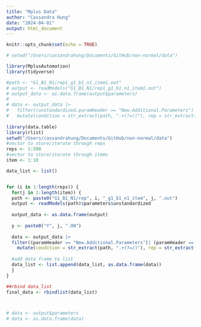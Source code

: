 ```yaml
---
title: "Mplus Data"
author: "Cassandra Hung"
date: "2024-04-01"
output: html_document
---
```


```r
knitr::opts_chunk$set(echo = TRUE)
```

```r
# setwd("/Users/cassandrahung/Documents/GitHub/non-normal/data")

library(MplusAutomation)
library(tidyverse)

#path <- "G1_B1_N1/rep1_g1_b1_n1_item1.out"
# output <- readModels("G1_B1_N1/rep1_g1_b1_n1_item1.out")
# output_data <- as.data.frame(output$parameters)
# 
# data <- output_data |>
#   filter((unstandardized.paramHeader == "New.Additional.Parameters") | (unstandardized.paramHeader == "Y1.ON")) |>
#   mutate(condition = str_extract(path, ".+(?=/)"), rep = str_extract(path, "rep\\d+"), item = str_extract(path, "item\\d+"))
  
library(data.table) 
library(rlist)
setwd("/Users/cassandrahung/Documents/GitHub/non-normal/data")
#vector to store/iterate through reps
reps <- 1:500
#vector to store/iterate through items
item <- 1:10

data_list <- list()


for (i in 1:length(reps)) {
  for(j in 1:length(item)) {
  path <- paste0("G1_B1_N1/rep", i, "_g1_b1_n1_item", j, ".out")
  output <- readModels(path)$parameters$unstandardized
  
  output_data <- as.data.frame(output)
    
  y <- paste0("Y", j, ".ON")
    
  data <- output_data |>
  filter((paramHeader == "New.Additional.Parameters")| (paramHeader == y)) |>
    mutate(condition = str_extract(path, ".+(?=/)"), rep = str_extract(path, "(?<=rep)\\d+"), item = str_extract(path, "(?<=item)\\d+"))
    
  #add data frame to list
  data_list <- list.append(data_list, as.data.frame(data))
  }
}

##rbind data_list
final_data <- rbindlist(data_list)



# data <- output$parameters
# data <- as.data.frame(data)
```


